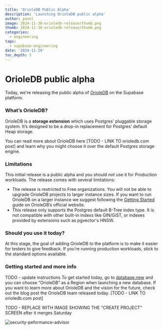 ```yaml
---
title: 'OrioleDB Public Alpha'
description: 'Launching OrioleDB public alpha'
author: pavel
image: 2024-11-30-orioledb-release/thumb.png
thumb: 2024-11-30-orioledb-release/thumb.png
categories:
  - engineering
tags:
  - supabase-engineering
date: '2024-11-29'
toc_depth: 3
---
```


# OrioleDB public alpha

Today, we're releasing the public alpha of [OrioleDB](https://www.orioledb.com/) on the Supabase platform.

### What’s OrioleDB?

OrioleDB is a **storage extension** which uses Postgres' pluggable storage system. It’s designed to be a drop-in replacement for Postgres’ default Heap storage.

You can read more about OrioleDB here [TODO - LINK TO orioledb.com post] and learn why you might choose it over the default Postgres storage engine.

### Limitations

This initial release is a public alpha and you should _not_ use it for Production workloads. The release comes with several limitations:

- The release is restricted to Free organizations. You will not be able to upgrade OrioleDB projects to larger instance sizes. If you want to run OrioleDB on a larger instance we suggest following the [Getting Started](https://www.orioledb.com/docs/usage/getting-started) guide on OrioleDB’s official website.
- This release only supports the Postgres default B-Tree index type. It is not compatible with other built-in indexs like GIN/GiST, or indexes provided by extensions such as pgvector's HNSW.

### Should you use it today?

At this stage, the goal of adding OrioleDB to the platform is to make it easier for testers to give feedback. If you’re running production workloads, stick to the standard options available.

### Getting started and more info

TODO - update instructions
To get started today, go to [database.new](http://database.new) and you can choose “OrioleDB” as a Region when launching a new database. If you want to learn more about OrioleDB and the vision for the future, check out the blog post the OrioleDB team released today. [TODO - LINK TO orioledb.com post]

TODO - REPLACE WITH IMAGE SHOWING THE "CREATE PROJECT" SCREEN after it merges Saturday

<Img
  alt="security-peformance-advisor"
  src="/images/blog/pgvector-0-7-0-perf.png"
  captionAlign="left"
  zoomable={false}
/>
